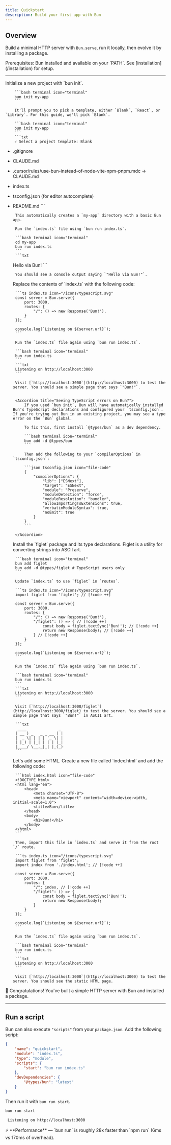 ```yaml
---
title: Quickstart
description: Build your first app with Bun
---
```


## Overview

Build a minimal HTTP server with `Bun.serve`, run it locally, then evolve it by installing a package.

<Info>
	Prerequisites: Bun installed and available on your `PATH`. See [installation](/installation) for
	setup.
</Info>

---

<Steps>
	<Step title="Step 1">
		Initialize a new project with `bun init`.

		```bash terminal icon="terminal"
		bun init my-app
		```

		It'll prompt you to pick a template, either `Blank`, `React`, or `Library`. For this guide, we'll pick `Blank`.
		
		```bash terminal icon="terminal"
		bun init my-app
		```
		```txt
		✓ Select a project template: Blank

 + .gitignore
 + CLAUDE.md
 + .cursor/rules/use-bun-instead-of-node-vite-npm-pnpm.mdc -> CLAUDE.md
 + index.ts
 + tsconfig.json (for editor autocomplete)
 + README.md
		```

		This automatically creates a `my-app` directory with a basic Bun app. 
	</Step>
	<Step title="Step 2">

		Run the `index.ts` file using `bun run index.ts`.

		```bash terminal icon="terminal"
		cd my-app
		bun run index.ts
		```
		```txt 
    Hello via Bun!
		```

		You should see a console output saying `"Hello via Bun!"`.
	</Step>
	<Step title="Step 3">
		Replace the contents of `index.ts` with the following code:
		
		```ts index.ts icon="/icons/typescript.svg"
		const server = Bun.serve({
			port: 3000,
			routes: {
				"/": () => new Response('Bun!'),
			}
		});

		console.log(`Listening on ${server.url}`);
		```

		Run the `index.ts` file again using `bun run index.ts`.

		```bash terminal icon="terminal"
		bun run index.ts
		```
		```txt
		Listening on http://localhost:3000
		```

		Visit [`http://localhost:3000`](http://localhost:3000) to test the server. You should see a simple page that says `"Bun!"`.


		<Accordion title="Seeing TypeScript errors on Bun?">
			If you used `bun init`, Bun will have automatically installed Bun's TypeScript declarations and configured your `tsconfig.json`. If you're trying out Bun in an existing project, you may see a type error on the `Bun` global.

			To fix this, first install `@types/bun` as a dev dependency.

			```bash terminal icon="terminal"
			bun add -d @types/bun
			```

			Then add the following to your `compilerOptions` in `tsconfig.json`:

			```json tsconfig.json icon="file-code"
			{
				"compilerOptions": {
					"lib": ["ESNext"],
					"target": "ESNext",
					"module": "Preserve",
					"moduleDetection": "force",
					"moduleResolution": "bundler",
					"allowImportingTsExtensions": true,
					"verbatimModuleSyntax": true,
					"noEmit": true
				}
			}
			```

		</Accordion>

	</Step>
	<Step title="Step 4">
		Install the `figlet` package and its type declarations. Figlet is a utility for converting strings into ASCII art.

		```bash terminal icon="terminal"
		bun add figlet
		bun add -d @types/figlet # TypeScript users only
		```

		Update `index.ts` to use `figlet` in `routes`.

		```ts index.ts icon="/icons/typescript.svg"
		import figlet from 'figlet'; // [!code ++]

		const server = Bun.serve({
			port: 3000,
			routes: {
				"/": () => new Response('Bun!'),
				"/figlet": () => { // [!code ++]
					const body = figlet.textSync('Bun!'); // [!code ++]
					return new Response(body); // [!code ++]
				} // [!code ++]
			}
		});

		console.log(`Listening on ${server.url}`);
		```

		Run the `index.ts` file again using `bun run index.ts`.

		```bash terminal icon="terminal"
		bun run index.ts
		```
		```txt
		Listening on http://localhost:3000
		```

		Visit [`http://localhost:3000/figlet`](http://localhost:3000/figlet) to test the server. You should see a simple page that says `"Bun!"` in ASCII art.

		```txt
		 ____              _
		| __ ) _   _ _ __ | |
		|  _ \| | | | '_ \| |
		| |_) | |_| | | | |_|
		|____/ \__,_|_| |_(_)
		```
	</Step>
	<Step title="Step 5">
		Let's add some HTML. Create a new file called `index.html` and add the following code:

		```html index.html icon="file-code"
		<!DOCTYPE html>
		<html lang="en">
			<head>
				<meta charset="UTF-8">
				<meta name="viewport" content="width=device-width, initial-scale=1.0">
				<title>Bun</title>
			</head>
			<body>
				<h1>Bun!</h1>
			</body>
		</html>
		```

		Then, import this file in `index.ts` and serve it from the root `/` route.

		```ts index.ts icon="/icons/typescript.svg"
		import figlet from 'figlet';
		import index from './index.html'; // [!code ++]

		const server = Bun.serve({
			port: 3000,
			routes: {
				"/": index, // [!code ++]
				"/figlet": () => {
					const body = figlet.textSync('Bun!');
					return new Response(body);
				}
			}
		});

		console.log(`Listening on ${server.url}`);
		```

		Run the `index.ts` file again using `bun run index.ts`.

		```bash terminal icon="terminal"
		bun run index.ts
		```
		```txt
		Listening on http://localhost:3000
		```

		Visit [`http://localhost:3000`](http://localhost:3000) to test the server. You should see the static HTML page.
	</Step>
</Steps>

🎉 Congratulations! You've built a simple HTTP server with Bun and installed a package.

---

## Run a script

Bun can also execute `"scripts"` from your `package.json`. Add the following script:

```json package.json icon="file-code"
{
	"name": "quickstart",
	"module": "index.ts",
	"type": "module",
	"scripts": {
		"start": "bun run index.ts"
	},
	"devDependencies": {
		"@types/bun": "latest"
	}
}
```

Then run it with `bun run start`.

```bash terminal icon="terminal"
bun run start
```
```txt
 Listening on http://localhost:3000 
```

<Note>
	⚡️ **Performance** — `bun run` is roughly 28x faster than `npm run` (6ms vs 170ms of overhead).
</Note>
